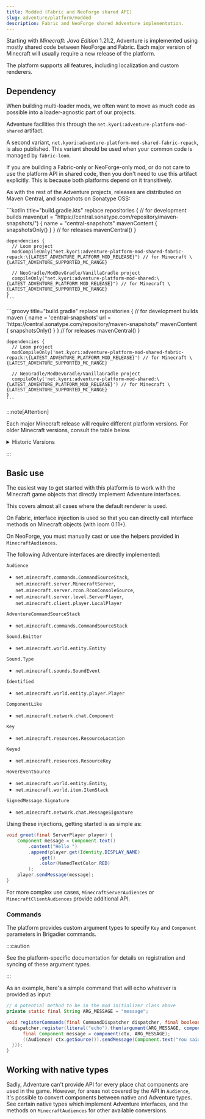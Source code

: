 ```yaml
---
title: Modded (Fabric and NeoForge shared API)
slug: adventure/platform/modded
description: Fabric and NeoForge shared Adventure implementation.
---
```



Starting with *Minecraft: Java Edition* 1.21.2, Adventure is implemented using mostly shared code between NeoForge and Fabric.
Each major version of Minecraft will usually require a new release of the platform.

The platform supports all features, including localization and custom renderers.

## Dependency

When building multi-loader mods, we often want to move as much code as possible into a loader-agnostic part of our projects.

Adventure facilities this through the `net.kyori:adventure-platform-mod-shared` artifact.

A second variant, `net.kyori:adventure-platform-mod-shared-fabric-repack`, is also published. This variant should be used
when your common code is managed by `fabric-loom`.

If you are building a Fabric-only or NeoForge-only mod, or do not care to use the platform API in shared code,
then you don't need to use this artifact explicitly. This is because both platforms depend on it transitively.

As with the rest of the Adventure projects, releases are distributed on Maven Central, and snapshots on Sonatype OSS:

<Tabs syncKey="build-system">
  <TabItem label="Gradle (Kotlin)">
    ```kotlin title="build.gradle.kts" replace
    repositories {
      // for development builds
      maven(url = "https://central.sonatype.com/repository/maven-snapshots/") {
        name = "central-snapshots"
        mavenContent { snapshotsOnly() }
      }
      // for releases
      mavenCentral()
    }

    dependencies {
      // Loom project
      modCompileOnly("net.kyori:adventure-platform-mod-shared-fabric-repack:\{LATEST_ADVENTURE_PLATFORM_MOD_RELEASE}") // for Minecraft \{LATEST_ADVENTURE_SUPPORTED_MC_RANGE}

      // NeoGradle/ModDevGradle/VanillaGradle project
      compileOnly("net.kyori:adventure-platform-mod-shared:\{LATEST_ADVENTURE_PLATFORM_MOD_RELEASE}") // for Minecraft \{LATEST_ADVENTURE_SUPPORTED_MC_RANGE}
    }
    ```
  </TabItem>
  <TabItem label="Gradle (Groovy)">
    ```groovy title="build.gradle" replace
    repositories {
      // for development builds
      maven {
        name = 'central-snapshots'
        url = 'https://central.sonatype.com/repository/maven-snapshots/'
        mavenContent { snapshotsOnly() }
      }
      // for releases
      mavenCentral()
    }

    dependencies {
      // Loom project
      modCompileOnly('net.kyori:adventure-platform-mod-shared-fabric-repack:\{LATEST_ADVENTURE_PLATFORM_MOD_RELEASE}') // for Minecraft \{LATEST_ADVENTURE_SUPPORTED_MC_RANGE}

      // NeoGradle/ModDevGradle/VanillaGradle project
      compileOnly('net.kyori:adventure-platform-mod-shared:\{LATEST_ADVENTURE_PLATFORM_MOD_RELEASE}') // for Minecraft \{LATEST_ADVENTURE_SUPPORTED_MC_RANGE}
    }
    ```
  </TabItem>
</Tabs>


:::note[Attention]

Each major Minecraft release will require different platform versions. For older Minecraft versions, consult the table below.

<details>
  <summary>Historic Versions</summary>

  | Minecraft Version | Adventure version | `adventure-platform-(mod-shared/fabric/neoforge)` version |
  |-------------------|-------------------|-----------------------------------------------------------|
  | 1.21.6-1.21.8     | 4.24.0            | 6.6.0                                                     |
  | 1.21.5            | 4.21.0            | 6.4.0                                                     |
  | 1.21.2-1.21.4     | 4.20.0            | 6.3.0                                                     |
  | 1.21-1.21.1       | 4.17.0            | 6.0.0                                                     |

</details>

:::

## Basic use

The easiest way to get started with this platform is to work with the Minecraft game objects that directly implement Adventure interfaces.

This covers almost all cases where the default renderer is used.

On Fabric, interface injection is used so that you can directly call interface methods on Minecraft objects (with loom 0.11+).

On NeoForge, you must manually cast or use the helpers provided in `MinecraftAudiences`.

The following Adventure interfaces are directly implemented:

`Audience`
  - `net.minecraft.commands.CommandSourceStack`, `net.minecraft.server.MinecraftServer`, `net.minecraft.server.rcon.RconConsoleSource`,
  - `net.minecraft.server.level.ServerPlayer`, `net.minecraft.client.player.LocalPlayer`

`AdventureCommandSourceStack`
  - `net.minecraft.commands.CommandSourceStack`

`Sound.Emitter`
  - `net.minecraft.world.entity.Entity`

`Sound.Type`
  - `net.minecraft.sounds.SoundEvent`

`Identified`
  - `net.minecraft.world.entity.player.Player`

`ComponentLike`
  - `net.minecraft.network.chat.Component`

`Key`
  - `net.minecraft.resources.ResourceLocation`

`Keyed`
  - `net.minecraft.resources.ResourceKey`

`HoverEventSource`
  - `net.minecraft.world.entity.Entity`,
  - `net.minecraft.world.item.ItemStack`

`SignedMessage.Signature`
  - `net.minecraft.network.chat.MessageSignature`


Using these injections, getting started is as simple as:

```java
void greet(final ServerPlayer player) {
    Component message = Component.text()
        .content("Hello ")
        .append(player.get(Identity.DISPLAY_NAME)
            .get()
            .color(NamedTextColor.RED)
        );
    player.sendMessage(message);
}
```

For more complex use cases, `MinecraftServerAudiences` or `MinecraftClientAudiences` provide additional API.

### Commands

The platform provides custom argument types to specify `Key` and `Component` parameters in Brigadier commands.

:::caution

See the platform-specific documentation for details on registration and syncing of these argument types.

:::

As an example, here's a simple command that will echo whatever is provided as input:

```java
// A potential method to be in the mod initializer class above
private static final String ARG_MESSAGE = "message";

void registerCommands(final CommandDispatcher dispatcher, final boolean isDedicated) {
  dispatcher.register(literal("echo").then(argument(ARG_MESSAGE, component()).executes(ctx -> {
      final Component message = component(ctx, ARG_MESSAGE);
      ((Audience) ctx.getSource()).sendMessage(Component.text("You said: ").append(message));
  }));
}
```

## Working with native types

Sadly, Adventure can't provide API for every place chat components are used in the game. However, for areas not covered by the API in `Audience`,
it's possible to convert components between native and Adventure types. See certain native types which implement
Adventure interfaces, and the methods on `MinecraftAudiences` for other available conversions.
